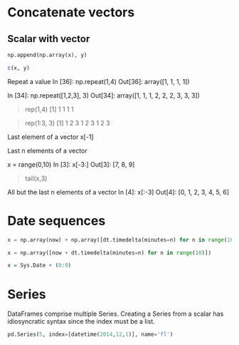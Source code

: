 Concatenate vectors
===================

Scalar with vector
------------------
```python
np.append(np.array(x), y)
```

```R
c(x, y)
```

Repeat a value
In [36]: np.repeat(1,4)
Out[36]: array([1, 1, 1, 1])


In [34]: np.repeat([1,2,3], 3)
Out[34]: array([1, 1, 1, 2, 2, 2, 3, 3, 3])



> rep(1,4)
[1] 1 1 1 1

> rep(1:3, 3)
[1] 1 2 3 1 2 3 1 2 3


Last element of a vector
x[-1]

Last n elements of a vector

x = range(0,10)
In [3]: x[-3:]
Out[3]: [7, 8, 9]

> tail(x,3)


All but the last n elements of a vector
In [4]: x[:-3]
Out[4]: [0, 1, 2, 3, 4, 5, 6]


Date sequences
==============

```python
x = np.array(now) + np.array([dt.timedelta(minutes=n) for n in range(10)])

x = np.array([now + dt.timedelta(minutes=n) for n in range(10)])
```

```R
x = Sys.Date + (0:9)
```


Series
======
DataFrames comprise multiple Series. Creating a Series from a scalar has
idiosyncratic syntax since the index must be a list.
```python
pd.Series(5, index=[datetime(2014,12,1)], name='fl')
```

